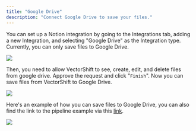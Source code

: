 ```yaml
---
title: "Google Drive"
description: "Connect Google Drive to save your files."
---
```


You can set up a Notion integration by going to the Integrations tab, adding a new Integration, and selecting "Google Drive" as the Integration type. Currently, you can only save files to Google Drive.

![](/images/24.png)

Then, you need to allow VectorShift to see, create, edit, and delete files from google drive. Approve the request and click "`Finish`". Now you can save files from VectorShift to Google Drive.

![](/images/25.png)

Here's an example of how you can save files to Google Drive, you can also find the link to the pipeline example via this [link](https://app.vectorshift.ai/marketplace?pipeline%5Fid=64de3633121130fb3f5ca886).

![](/images/26.png)

